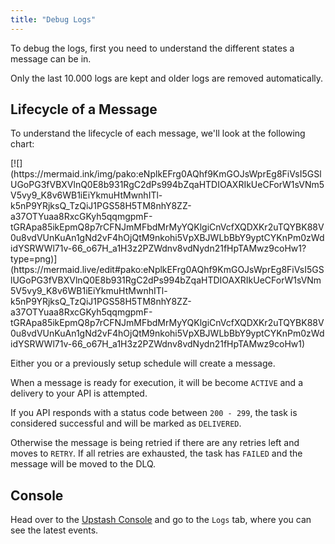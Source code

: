 ```yaml
---
title: "Debug Logs"
---
```


To debug the logs, first you need to understand the different states a message can
be in.

Only the last 10.000 logs are kept and older logs are removed automatically.

## Lifecycle of a Message

To understand the lifecycle of each message, we'll look at the following chart:

<Frame>
[![](https://mermaid.ink/img/pako:eNplkEFrg0AQhf9KmGOJsWprEg8FiVsI5GSlUGoPG3fVBXVlnQ0E8b931RgC2dPs994bZqaHTDIOAXRIkUeCForW1sVNm5V5vy9_K8v6WB1iEiYkmuHtMwnhITl-k5nP9YRjksQ_TzQiJ1PGS58H5TM8nhY8ZZ-a37OTYuaa8RxcGKyh5qqmgpmF-tGRApa85ikEpmQ8p7rCFNJmMFbdMrMyYQKlgiCnVcfXQDXKr2uTQYBK88V0u8vdVUnKuAn1gNd2vF4hOjQtM9nkohi5VpXBJWLbBbY9yptCYKnPm0zWdidYSRWWl71v-66_o67H_a1H3z2PZWdnv8vdNydn21fHpTAMwz9coHw1?type=png)](https://mermaid.live/edit#pako:eNplkEFrg0AQhf9KmGOJsWprEg8FiVsI5GSlUGoPG3fVBXVlnQ0E8b931RgC2dPs994bZqaHTDIOAXRIkUeCForW1sVNm5V5vy9_K8v6WB1iEiYkmuHtMwnhITl-k5nP9YRjksQ_TzQiJ1PGS58H5TM8nhY8ZZ-a37OTYuaa8RxcGKyh5qqmgpmF-tGRApa85ikEpmQ8p7rCFNJmMFbdMrMyYQKlgiCnVcfXQDXKr2uTQYBK88V0u8vdVUnKuAn1gNd2vF4hOjQtM9nkohi5VpXBJWLbBbY9yptCYKnPm0zWdidYSRWWl71v-66_o67H_a1H3z2PZWdnv8vdNydn21fHpTAMwz9coHw1)
</Frame>

Either you or a previously setup schedule will create a message.

When a message is ready for execution, it will be become `ACTIVE` and a delivery to
your API is attempted.

If you API responds with a status code between `200 - 299`, the task is
considered successful and will be marked as `DELIVERED`.

Otherwise the message is being retried if there are any retries left and moves to `RETRY`. If all retries are exhausted, the task has `FAILED` and the message will be moved to the DLQ.


## Console

Head over to the [Upstash Console](https://console.upstash.com/qstash) and go to
the `Logs` tab, where you can see the latest events.
